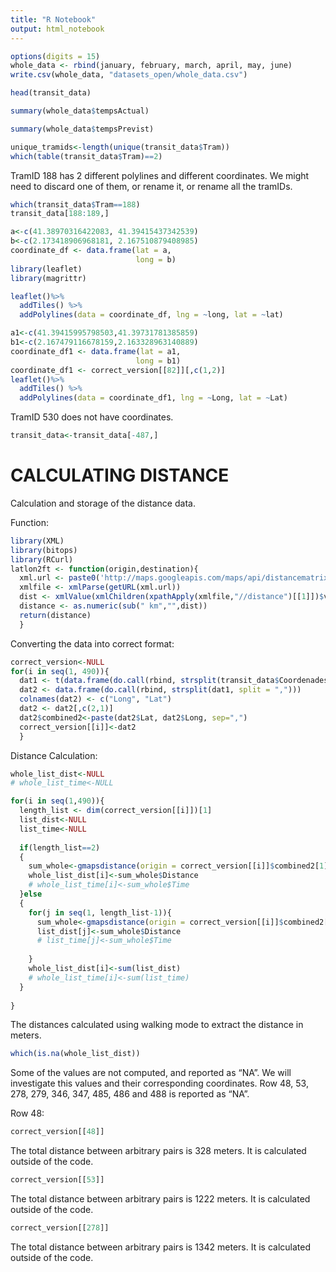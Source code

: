 ---
title: "R Notebook"
output: html_notebook
---


```{r}
options(digits = 15)
whole_data <- rbind(january, february, march, april, may, june)
write.csv(whole_data, "datasets_open/whole_data.csv")

```

```{r}
head(transit_data)
```

```{r}
summary(whole_data$tempsActual)
```

```{r}
summary(whole_data$tempsPrevist)
```

```{r}
unique_tramids<-length(unique(transit_data$Tram))
which(table(transit_data$Tram)==2)
```

TramID 188 has 2 different polylines and different coordinates. We might need to discard one of them, or rename it, or rename all the tramIDs.

```{r}
which(transit_data$Tram==188)
transit_data[188:189,]

```
```{r}
a<-c(41.38970316422083, 41.39415437342539)
b<-c(2.173418906968181, 2.167510879408985)
coordinate_df <- data.frame(lat = a,
                            long = b)
library(leaflet)
library(magrittr)

leaflet()%>%
  addTiles() %>%
  addPolylines(data = coordinate_df, lng = ~long, lat = ~lat)


```

```{r}
a1<-c(41.39415995798503,41.39731781385859)
b1<-c(2.167479116678159,2.163328963140889)
coordinate_df1 <- data.frame(lat = a1,
                            long = b1)
coordinate_df1 <- correct_version[[82]][,c(1,2)]
leaflet()%>%
  addTiles() %>%
  addPolylines(data = coordinate_df1, lng = ~Long, lat = ~Lat)
```


TramID 530 does not have coordinates.

```{r}
transit_data<-transit_data[-487,]
```




# CALCULATING DISTANCE

Calculation and storage of the distance data. 

Function:
```{r}
library(XML)
library(bitops)
library(RCurl)
latlon2ft <- function(origin,destination){
  xml.url <- paste0('http://maps.googleapis.com/maps/api/distancematrix/xml?origins=',origin,'&destinations=',destination,'&mode=driving&sensor=false')
  xmlfile <- xmlParse(getURL(xml.url))
  dist <- xmlValue(xmlChildren(xpathApply(xmlfile,"//distance")[[1]])$value)
  distance <- as.numeric(sub(" km","",dist))
  return(distance)
  }
```

Converting the data into correct format:
```{r}
correct_version<-NULL
for(i in seq(1, 490)){
  dat1 <- t(data.frame(do.call(rbind, strsplit(transit_data$Coordenades[i], split = " "))))
  dat2 <- data.frame(do.call(rbind, strsplit(dat1, split = ",")))
  colnames(dat2) <- c("Long", "Lat")
  dat2 <- dat2[,c(2,1)]
  dat2$combined2<-paste(dat2$Lat, dat2$Long, sep=",")
  correct_version[[i]]<-dat2
  }
```

Distance Calculation:
```{r}
whole_list_dist<-NULL
# whole_list_time<-NULL

for(i in seq(1,490)){  
  length_list <- dim(correct_version[[i]])[1]
  list_dist<-NULL
  list_time<-NULL
  
  if(length_list==2)
  {
    sum_whole<-gmapsdistance(origin = correct_version[[i]]$combined2[1], destination = correct_version[[i]]$combined2[2], mode = "walking")
    whole_list_dist[i]<-sum_whole$Distance
    # whole_list_time[i]<-sum_whole$Time
  }else
  {
    for(j in seq(1, length_list-1)){
      sum_whole<-gmapsdistance(origin = correct_version[[i]]$combined2[j], destination = correct_version[[i]]$combined2[j+1], mode = "walking")
      list_dist[j]<-sum_whole$Distance
      # list_time[j]<-sum_whole$Time
      
    }
    whole_list_dist[i]<-sum(list_dist)
    # whole_list_time[i]<-sum(list_time)
  }
  
}
```

The distances calculated using walking mode to extract the distance in meters. 

```{r}
which(is.na(whole_list_dist))
```

Some of the values are not computed, and reported as "NA". We will investigate this values and their corresponding coordinates. Row 48, 53, 278, 279, 346, 347, 485, 486 and 488 is reported as "NA".

Row 48:
```{r}
correct_version[[48]]
```

The total distance between arbitrary pairs is 328 meters. It is calculated outside of the code. 

```{r}
correct_version[[53]]
```

The total distance between arbitrary pairs is 1222 meters. It is calculated outside of the code. 

```{r}
correct_version[[278]]
```


The total distance between arbitrary pairs is 1342 meters. It is calculated outside of the code. 
